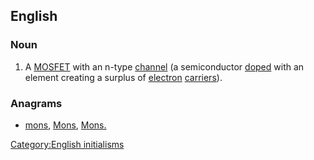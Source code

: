 ==English==

===Noun===
{{en-noun|?}}

# {{context|electronics}} A [[MOSFET]] with an n-type [[channel]] (a semiconductor [[doped]] with an element creating a surplus of [[electron]] [[carrier]]s).

===Anagrams===
* [[mons#English|mons]], [[Mons#English|Mons]], [[Mons.#English|Mons.]]

[[Category:English initialisms]]
